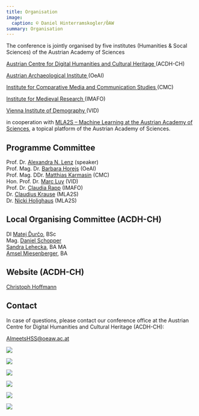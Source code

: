 ```yaml
---
title: Organisation
image:
  caption: © Daniel Hinterramskogler/ÖAW
summary: Organisation
---
```

The conference is jointly organised by five institutes (Humanities & Socal Sciences) of the Austrian Academy of Sciences

[Austrian Centre for Digital Humanities and Cultural Heritage ](https://www.oeaw.ac.at/acdh/)(ACDH-CH)

[Austrian Archaeological Institute ](https://www.oeaw.ac.at/en/oeai/)(OeAI)

[Institute for Comparative Media and Communication Studies ](https://www.oeaw.ac.at/cmc/)(CMC)

[Institute for Medieval Research ](https://www.oeaw.ac.at/en/imafo/home)(IMAFO)

[Vienna Institute of Demography ](https://www.oeaw.ac.at/vid)(VID)

in cooperation with [MLA2S – Machine Learning at the Austrian Academy of Sciences](https://www.oeaw.ac.at/mla2s/), a topical platform of the Austrian Academy of Sciences.

## Programme Committee

Prof. Dr. [Alexandra N. Lenz](https://www.oeaw.ac.at/acdh/institute/team/staff-members/alexandra-n-lenz) (speaker)\
Prof. Mag. Dr. [Barbara Horejs](https://www.oeaw.ac.at/en/oeai/institute/team/person/barbara-horejs) (OeAI) \
Prof. Mag. DDr. [Matthias Karmasin](https://www.oeaw.ac.at/cmc/the-institute/staff/matthias-karmasin/) (CMC)\
Hon. Prof. Dr. [Marc Luy](https://www.oeaw.ac.at/vid/people/staff/marc-luy/) (VID)\
Prof. Dr. [Claudia Rapp](https://www.oeaw.ac.at/byzanz/mitarbeiterinnen#c39365) (IMAFO)\
Dr. [Claudius Krause](https://www.oeaw.ac.at/en/hephy/the-institute/staff-members/staff/claudius-krause) (MLA2S)\
Dr. [Nicki Holighaus](https://www.oeaw.ac.at/en/ari/our-team/holighaus-nicki) (MLA2S)

## Local Organising Committee (ACDH-CH)

DI [Matej Ďurčo](https://www.oeaw.ac.at/acdh/institute/team/staff-members/matej-durco), BSc\
Mag. [Daniel Schopper](https://www.oeaw.ac.at/acdh/institute/team/staff-members/daniel-schopper)\
[Sandra Lehecka](https://www.oeaw.ac.at/acdh/institute/team/staff-members/sandra-lehecka), BA MA\
[Amsel Miesenberger](https://www.oeaw.ac.at/acdh/institute/team/staff-members/amsel-miesenberger), BA

## Website (ACDH-CH)

[Christoph Hoffmann](https://www.oeaw.ac.at/acdh/institute/team/staff-members/christoph-hoffmann)

## Contact

In case of questions, please contact our conference office at the Austrian Centre for Digital Humanities and Cultural Heritage (ACDH-CH):

[AImeetsHSS@oeaw.ac.at](mailto:AImeetsHSS@oeaw.ac.at)

![](/conference/ai-meets-hss/assets/content/en/pages/organisation/ACDH-CH-LOGO.jpg)

![](/conference/ai-meets-hss/assets/content/en/pages/organisation/oeai-logo.jpg)

![](/conference/ai-meets-hss/assets/content/en/pages/organisation/cmc_logo.jpg)

![](/conference/ai-meets-hss/assets/content/en/pages/organisation/imafo_logo.jpg)

![](/conference/ai-meets-hss/assets/content/en/pages/organisation/vid_logo.jpg)

![](/conference/ai-meets-hss/assets/content/en/pages/organisation/mla2s_logo.png)
